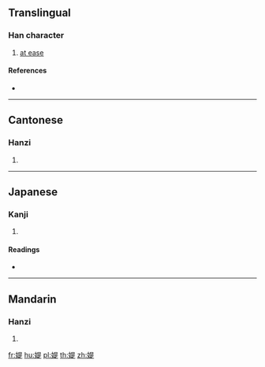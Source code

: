 ==Translingual==

===Han character===
{{Han char|rn=38|rad=女|as=09|sn=12|four=46481|canj=VAMO|ids=⿰女是}}

# [[at ease]]

====References====
* {{Han ref|kx=0267.170|dkj=06522|dj=0534.160|hdz=21065.010|uh=5A9E|ud=23198|bh=D8BA|bd=55482}}

----

==Cantonese==

===Hanzi===
{{yue-hanzi|jyut=|y=tai4}}

# {{defn|lang=yue|sort=女09}}

----

==Japanese==

===Kanji===
{{ja-kanji|grade=|rs=女09}}

# {{defn|lang=ja|sort=女09}}

====Readings====
* {{ja-readings|on=[[し]] (shi), [[じ]] (ji), [[てい]] (tei), [[だい]] (dai), [[たい]] (tai), [[た]] (ta)|kun=[[つまびらか]] (tsumabiraka), [[わるがしこい]] (warugashikoi), [[はは]] (haha)}}

----

==Mandarin==

===Hanzi===
{{cmn-hanzi|pin=[[shì]] ([[shi4]]), [[tí]] ([[ti2]])|wg=shih<sup>4</sup>, t'i<sup>2</sup>}}

# {{defn|lang=cmn|sort=女09}}

[[fr:媞]]
[[hu:媞]]
[[pl:媞]]
[[th:媞]]
[[zh:媞]]